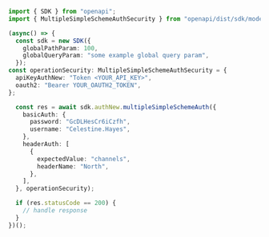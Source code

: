 ```typescript showLineNumbers copy filename="Multiple Simple Scheme Auth usage example"
import { SDK } from "openapi";
import { MultipleSimpleSchemeAuthSecurity } from "openapi/dist/sdk/models/operations";

(async() => {
  const sdk = new SDK({
    globalPathParam: 100,
    globalQueryParam: "some example global query param",
  });
const operationSecurity: MultipleSimpleSchemeAuthSecurity = {
  apiKeyAuthNew: "Token <YOUR_API_KEY>",
  oauth2: "Bearer YOUR_OAUTH2_TOKEN",
};

  const res = await sdk.authNew.multipleSimpleSchemeAuth({
    basicAuth: {
      password: "GcDLHesCr6iCzfh",
      username: "Celestine.Hayes",
    },
    headerAuth: [
      {
        expectedValue: "channels",
        headerName: "North",
      },
    ],
  }, operationSecurity);

  if (res.statusCode == 200) {
    // handle response
  }
})();
```
